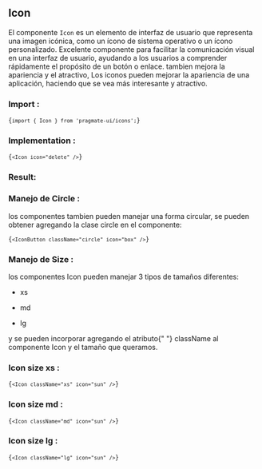 
## Icon

El componente `Icon` es un elemento de
interfaz de usuario que representa una imagen icónica, como un ícono de
sistema operativo o un ícono personalizado. Excelente componente para
facilitar la comunicación visual en una interfaz de usuario, ayudando a
los usuarios a comprender rápidamente el propósito de un botón o enlace.
tambien mejora la apariencia y el atractivo, Los iconos pueden mejorar
la apariencia de una aplicación, haciendo que se vea más interesante y
atractivo.

### Import :

<Code>{`import { Icon } from 'pragmate-ui/icons';`}</Code>

### Implementation :

<Code className="component-implementation__code">{`<Icon icon="delete" />`}</Code>

### Result:

<Icon icon="delete" />

### Manejo de Circle :

los componentes tambien pueden manejar una forma circular, se
pueden obtener agregando la clase circle en el componente:

<Code>{`<IconButton className="circle" icon="box" />`}</Code>

<IconButton className="circle" icon="delete" />

### Manejo de Size :

los componentes Icon pueden manejar 3 tipos de
tamaños diferentes:

- xs

- md

- lg

y se pueden incorporar agregando el atributo{" "}
className al componente Icon y el
tamaño que queramos.

### Icon size xs :

<Code>{`<Icon className="xs" icon="sun" />`}</Code>

<Icon className="xs" icon="sun" />

### Icon size md :

<Code>{`<Icon className="md" icon="sun" />`}</Code>

<Icon className="md" icon="sun" />

### Icon size lg :

<Code>{`<Icon className="lg" icon="sun" />`}</Code>

<Icon className="lg" icon="sun" />
